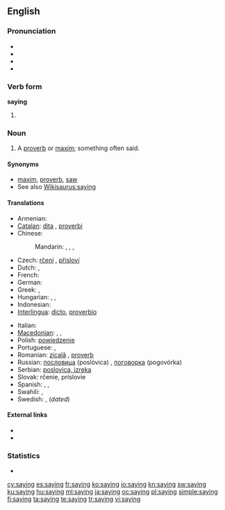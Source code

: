 ==English==

===Pronunciation===
* {{IPA|/ˈseɪɪŋ/}}
* {{audio|en-us-saying.ogg|Audio (US)}}
* {{rhymes|eɪɪŋ}}
* {{hyphenation|say|ing}}

===Verb form===
'''saying'''

# {{present participle of|[[say]]}}

===Noun===
{{en-noun}}

# A [[proverb]] or [[maxim]]; something often said.

====Synonyms====
* [[maxim]], [[proverb]], [[saw]]
* See also [[Wikisaurus:saying]]

====Translations====
{{trans-top|proverb or maxim}}
* Armenian: {{t+|hy|առած|tr=aṙaç}}
* [[Catalan]]: [[dita]] {{f}}, [[proverbi]] {{m}}
* Chinese:
*: Mandarin: {{t-|cmn|說法|sc=Hani}}, {{t-|cmn|说法|tr=shuōfǎ|sc=Hani}}, {{t-|cmn|諺語|sc=Hani}}, {{t-|cmn|谚语|tr=yànyǔ|sc=Hani}}
* Czech: [[rčení]] {{n}}, [[přísloví]]  {{n}}
* Dutch: {{t+|nl|gezegde|n}}, {{t+|nl|spreekwoord|n}}
* French: {{t+|fr|proverbe|m}}
* German: {{t+|de|Sprichwort|n}}
* Greek: {{t+|el|απόφθεγμα|n|tr=apóftheɣma}}, {{t+|el|παροιμία|f|tr=parimía}}
* Hungarian: {{t+|hu|mondás}}, {{t+|hu|közmondás}}, {{t-|hu|szólásmondás}}
* Indonesian: {{t|id|pepatah|xs=Indonesian}}
* [[Interlingua]]: [[dicto]], [[proverbio]]
{{trans-mid}}
* Italian: {{t+|it|proverbio|m}}
* [[Macedonian]]: {{t-|mk|поговорка|f|tr=pogóvorka}},  {{t-|mk|изрека|f|tr=ízreka}},  {{t-|mk|пословица|f|tr=poslóvica}}
* Polish: [[powiedzenie]]
* Portuguese: {{t+|pt|ditado|m}}, {{t+|pt|provérbio|m}}
* Romanian: [[zicală]] {{f}}, [[proverb]]
* Russian: [[пoслoвицa]] (poslóvica) {{f}}, [[пoгoвoркa]] (pogovórka)  {{f}}
* Serbian: [[poslovica, izreka]] {{f}}
* Slovak: rčenie,  príslovie  {{n}}
* Spanish: {{t-|es|dicho|m}}, {{t-|es|proverbio|m}}, {{t+|es|refrán|m}}
* Swahili: {{t|sw|misemo|xs=Swahili}},  {{t+|sw|msemo|xs=Swahili}}
* Swedish: {{t|sv|ordspråk|n}}, {{t|sv|ordstäv|n}} (''dated'')
{{trans-bottom}}

====External links====
* {{R:Webster 1913}}
* {{R:Century 1911}}

===Statistics===
* {{rank|across|answer|early|448|saying|talk|spirit|sometimes}}

[[cy:saying]]
[[es:saying]]
[[fr:saying]]
[[ko:saying]]
[[io:saying]]
[[kn:saying]]
[[sw:saying]]
[[ku:saying]]
[[hu:saying]]
[[ml:saying]]
[[ja:saying]]
[[oc:saying]]
[[pl:saying]]
[[simple:saying]]
[[fi:saying]]
[[ta:saying]]
[[te:saying]]
[[tr:saying]]
[[vi:saying]]